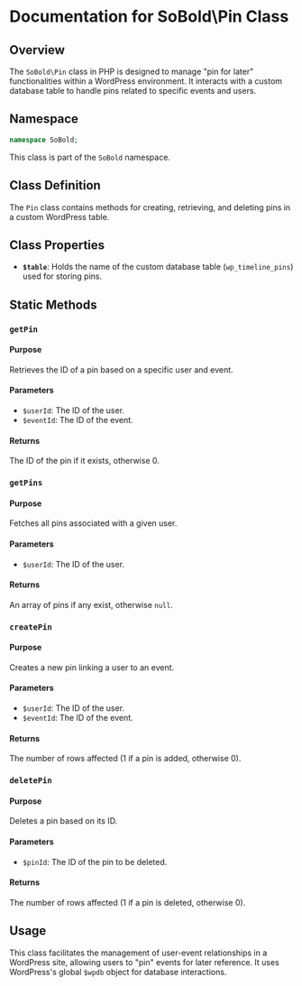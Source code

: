 # Documentation for SoBold\Pin Class

## Overview

The `SoBold\Pin` class in PHP is designed to manage "pin for later" functionalities within a WordPress environment. It interacts with a custom database table to handle pins related to specific events and users.

## Namespace

```php
namespace SoBold;
```

This class is part of the `SoBold` namespace.

## Class Definition

The `Pin` class contains methods for creating, retrieving, and deleting pins in a custom WordPress table.

## Class Properties

- **`$table`**: Holds the name of the custom database table (`wp_timeline_pins`) used for storing pins.

## Static Methods

### `getPin`

#### Purpose
Retrieves the ID of a pin based on a specific user and event.

#### Parameters
- `$userId`: The ID of the user.
- `$eventId`: The ID of the event.

#### Returns
The ID of the pin if it exists, otherwise 0.

### `getPins`

#### Purpose
Fetches all pins associated with a given user.

#### Parameters
- `$userId`: The ID of the user.

#### Returns
An array of pins if any exist, otherwise `null`.

### `createPin`

#### Purpose
Creates a new pin linking a user to an event.

#### Parameters
- `$userId`: The ID of the user.
- `$eventId`: The ID of the event.

#### Returns
The number of rows affected (1 if a pin is added, otherwise 0).

### `deletePin`

#### Purpose
Deletes a pin based on its ID.

#### Parameters
- `$pinId`: The ID of the pin to be deleted.

#### Returns
The number of rows affected (1 if a pin is deleted, otherwise 0).

## Usage

This class facilitates the management of user-event relationships in a WordPress site, allowing users to "pin" events for later reference. It uses WordPress's global `$wpdb` object for database interactions.
